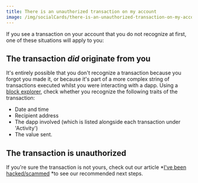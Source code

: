 ```yaml
---
title: There is an unauthorized transaction on my account
image: /img/socialCards/there-is-an-unauthorized-transaction-on-my-account.jpg
---
```



<CustomLayout />

If you see a transaction on your account that you do not recognize at first, one of these situations will apply to you:

## The transaction _did_ originate from you

It's entirely possible that you don't recognize a transaction because you forgot you made it, or because it's part of a more complex string of transactions executed whilst you were interacting with a dapp. Using a [block explorer](/managing-my-wallet/how-to-check-my-wallet-activity-on-the-blockchain-explorer), check whether you recognize the following traits of the transaction:

- Date and time
- Recipient address
- The dapp involved (which is listed alongside each transaction under 'Activity')
- The value sent.

## The transaction is unauthorized

If you're sure the transaction is not yours, check out our article *[I've been hacked/scammed](/privacy-and-security/ive-been-hacked-scammed-unauthorized-transactions-on-my-account) *to see our recommended next steps.
